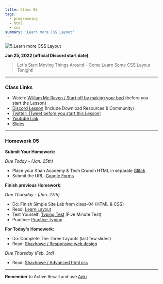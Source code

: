 ```yaml
---
title: Class 05
tags:
  - programming
  - html
  - css
summary: 'Learn more CSS Layout'
---
```


![5.Learn more CSS Layout](https://cdn.hashnode.com/res/hashnode/image/upload/v1676567613903/Mdqs9gal-.png?auto=compress)

**Jan 25, 2022 (official Discord start date)**

> Let's Start Moving Things Around - Come Learn Some CSS Layout Tonight!

<hr />

### Class Links

- Watch: [William Mc Raven / Start off by making your bed](https://www.youtube.com/watch?v=3sK3wJAxGfs&feature=youtu.be) (before you start the Lesson)
- [Discord Lesson](https://discord.com/channels/735923219315425401/738891289071714388/935663546036015136) (Include Download Resources & Community)
- [Twitter: (Tweet before you start this Lesson)](https://twitter.com/leonnoel/status/1486104346227970050)
- [Youtube Link](https://www.youtube.com/watch?v=P3c3ZPNAen8)
- [Slides](https://slides.com/leonnoel/100devs2-css-more-basics)

<hr />

### Homework 05

**Submit Your Homework:**

_Due Today - (Jan. 25th)_

- Place your Khan Academy & Tech Crunch HTML in separate [Glitch](https://glitch.com/)
- Submit the URL: [Google Forms](https://forms.gle/w9Awq51mxmcYHy4h7)

**Finish previous Homework:**

_Due Thursday - (Jan. 27th)_

- Do: Finish Simple Site Lab from class-04 (HTML & CSS)
- Read: [Learn Layout](https://learnlayout.com/)
- Test Yourself: [Typing Test](https://www.typingtest.com/) (Five Minute Test)
- Practice: [Practice Typing](https://www.keybr.com/)

**For Today's Homework:**

- Do: Complete The Three Layouts (last few slides)
- Read: [Shayhowe / Responsive web design](https://learn.shayhowe.com/advanced-html-css/responsive-web-design/)

_Due Thursday (Feb. 3rd)_

- Read: [Shayhowe / Advanced html css](https://learn.shayhowe.com/advanced-html-css/)

<hr />

**Remember** to Active Recall and use [Anki](https://apps.ankiweb.net/)
